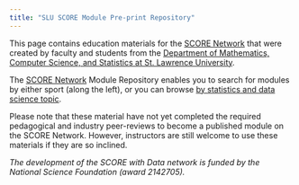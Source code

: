 ```yaml
---
title: "SLU SCORE Module Pre-print Repository"
---
```


This page contains education materials for the [SCORE Network](https://scorenetwork.org/index.html) that were created by faculty and students from the [Department of Mathematics, Computer Science, and Statistics at St. Lawrence University](https://www.stlawu.edu/offices/math-computer-science-and-statistics){target="_blank"}.

The [SCORE Network](https://scorenetwork.org/index.html) Module Repository enables you to search for modules by either sport (along the left), or you can browse [by statistics and data science topic](by-statsds-topic.qmd).

Please note that these material have not yet completed the required pedagogical and industry peer-reviews to become a published module on the SCORE Network. However, instructors are still welcome to use these materials if they are so inclined.

_The development of the SCORE with Data network is funded by the National Science Foundation (award 2142705)._


